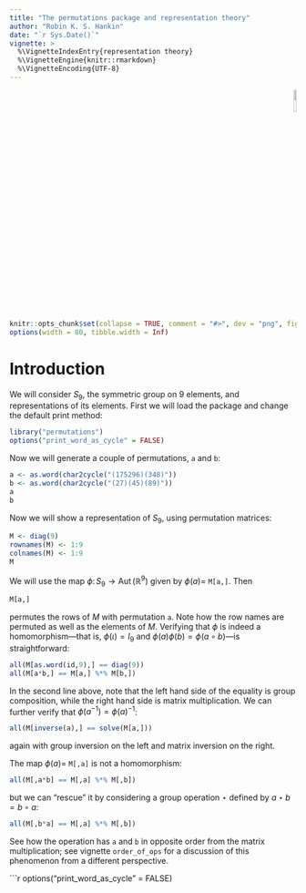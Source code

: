 ```yaml
---
title: "The permutations package and representation theory"
author: "Robin K. S. Hankin"
date: "`r Sys.Date()`"
vignette: >
  %\VignetteIndexEntry{representation theory}
  %\VignetteEngine{knitr::rmarkdown}
  %\VignetteEncoding{UTF-8}
---
```



<p style="text-align: right;">
![](`r system.file("help/figures/permutations.png", package = "permutations")`){width=10%}
</p>



```r
knitr::opts_chunk$set(collapse = TRUE, comment = "#>", dev = "png", fig.width = 7, fig.height = 3.5, message = FALSE, warning = FALSE)
options(width = 80, tibble.width = Inf)
```

# Introduction

We will consider $S_9$, the symmetric group on 9 elements, and
representations of its elements.  First we will load the package and
change the default print method:

```r
library("permutations")
options("print_word_as_cycle" = FALSE)
```


Now we will generate a couple of permutations, `a` and `b`:


```r
a <- as.word(char2cycle("(175296)(348)"))
b <- as.word(char2cycle("(27)(45)(89)"))
a
b
```

Now we will show a representation of $S_9$, using permutation matrices:

```r
M <- diag(9)
rownames(M) <- 1:9
colnames(M) <- 1:9
M
```

We will use the map $\phi\colon S_9\longrightarrow\operatorname{Aut}\left(\mathbb{R}^9\right)$ given by $\phi(a)=$ `M[a,]`.  Then


```r
M[a,]
```

permutes the rows of $M$ with permutation `a`.  Note how the row
names are permuted as well as the elements of $M$.  Verifying that
$\phi$ is indeed a homomorphism---that is, $\phi(\iota)=I_9$ and
$\phi(a)\phi(b)=\phi(a\circ b)$---is straightforward:

```r
all(M[as.word(id,9),] == diag(9))
all(M[a*b,] == M[a,] %*% M[b,])
```

In the second line above, note that the left hand side of the equality
is group composition, while the right hand side is matrix
multiplication.  We can further verify that
$\phi\left(a^{-1}\right)=\phi(a)^{-1}$:

```r
all(M[inverse(a),] == solve(M[a,]))
```

again with group inversion on the left and matrix inversion on the
right.

The map $\phi(a)=$ `M[,a]` is not a homomorphism:


```r
all(M[,a*b] == M[,a] %*% M[,b])
```

but we can "rescue" it by considering a group operation $\star$
defined by $a\star b=b\circ a$:

```r
all(M[,b*a] == M[,a] %*% M[,b])
```


See how the operation has `a` and `b` in opposite order from the
matrix multiplication; see vignette `order_of_ops` for a discussion of
this phenomenon from a different perspective.


```r
options("print_word_as_cycle" = FALSE)